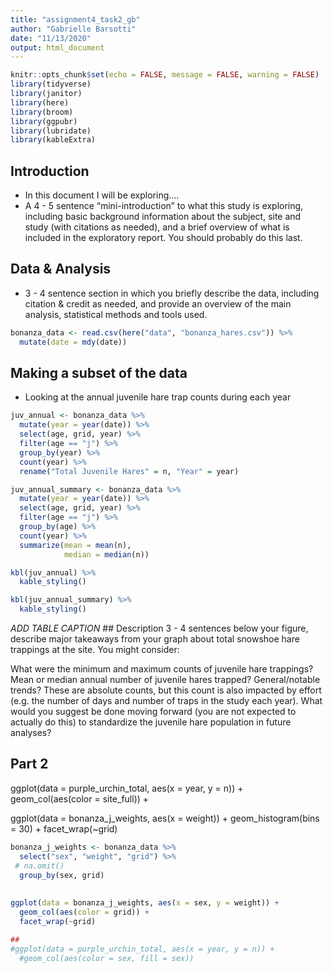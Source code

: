 ```yaml
---
title: "assignment4_task2_gb"
author: "Gabrielle Barsotti"
date: "11/13/2020"
output: html_document
---
```


```r
knitr::opts_chunk$set(echo = FALSE, message = FALSE, warning = FALSE)
library(tidyverse)
library(janitor)
library(here)
library(broom)
library(ggpubr)
library(lubridate)
library(kableExtra)
```

## Introduction

 - In this document I will be exploring....
 - A 4 - 5 sentence "mini-introduction" to what this study is exploring, including basic background information about the subject, site and study (with citations as needed), and a brief overview of what is included in the exploratory report. You should probably do this last.
 
## Data & Analysis

 - 3 - 4 sentence section in which you briefly describe the data, including citation & credit as needed, and provide an overview of the main analysis, statistical methods and tools used.
 
```r
bonanza_data <- read.csv(here("data", "bonanza_hares.csv")) %>% 
  mutate(date = mdy(date))
```

 
## Making a subset of the data 

- Looking at the annual juvenile hare trap counts during each year
```r
juv_annual <- bonanza_data %>%
  mutate(year = year(date)) %>%
  select(age, grid, year) %>% 
  filter(age == "j") %>% 
  group_by(year) %>% 
  count(year) %>% 
  rename("Total Juvenile Hares" = n, "Year" = year)

juv_annual_summary <- bonanza_data %>%
  mutate(year = year(date)) %>%
  select(age, grid, year) %>% 
  filter(age == "j") %>% 
  group_by(age) %>% 
  count(year) %>% 
  summarize(mean = mean(n),
            median = median(n))

kbl(juv_annual) %>% 
  kable_styling()

kbl(juv_annual_summary) %>% 
  kable_styling()
```
*ADD TABLE CAPTION*
## Description
3 - 4 sentences below your figure, describe major takeaways from your graph about total snowshoe hare trappings at the site. You might consider:

What were the minimum and maximum counts of juvenile hare trappings?
Mean or median annual number of juvenile hares trapped?
General/notable trends?
These are absolute counts, but this count is also impacted by effort (e.g. the number of days and number of traps in the study each year). What would you suggest be done moving forward (you are not expected to actually do this) to standardize the juvenile hare population in future analyses?


## Part 2
ggplot(data = purple_urchin_total, aes(x = year, y = n)) +
  geom_col(aes(color = site_full)) +
  
ggplot(data = bonanza_j_weights, aes(x = weight)) +
  geom_histogram(bins = 30) +
  facet_wrap(~grid)
```r
bonanza_j_weights <- bonanza_data %>% 
  select("sex", "weight", "grid") %>% 
 # na.omit()
  group_by(sex, grid)
  
  
ggplot(data = bonanza_j_weights, aes(x = sex, y = weight)) +
  geom_col(aes(color = grid)) +
  facet_wrap(~grid)

##
#ggplot(data = purple_urchin_total, aes(x = year, y = n)) +
  #geom_col(aes(color = sex, fill = sex)) 
 
```

 